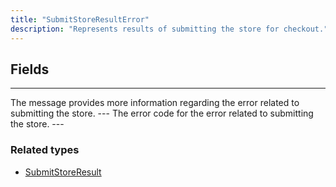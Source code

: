 ```yaml
---
title: "SubmitStoreResultError"
description: "Represents results of submitting the store for checkout."
---
```


## Fields

---

<ParamField path="message" type="String!">
The message provides more information regarding the error related to submitting the store.
</ParamField>
---

<ParamField path="code" type="SubmitStoreResultErrorCode!">
The error code for the error related to submitting the store.
</ParamField>
---

### Related types

* [SubmitStoreResult](/api-reference/submitstoreresult)
